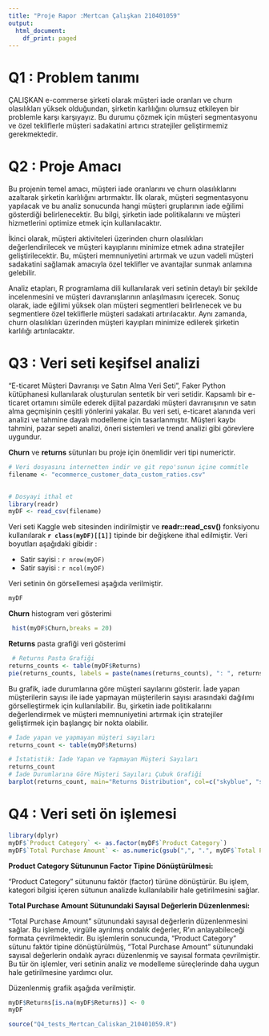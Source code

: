 ```yaml
---
title: "Proje Rapor :Mertcan Çalışkan 210401059"
output:
  html_document:
    df_print: paged
---
```


# Q1 : Problem tanımı

ÇALIŞKAN e-commerse şirketi olarak müşteri iade oranları ve churn olasılıkları yüksek olduğundan, şirketin karlılığını olumsuz etkileyen bir problemle karşı karşıyayız. Bu durumu çözmek için müşteri segmentasyonu ve özel tekliflerle müşteri sadakatini artırıcı stratejiler geliştirmemiz gerekmektedir.


# Q2 : Proje Amacı
Bu projenin temel amacı, müşteri iade oranlarını ve churn olasılıklarını azaltarak şirketin karlılığını artırmaktır. İlk olarak, müşteri segmentasyonu yapılacak ve bu analiz sonucunda hangi müşteri gruplarının iade eğilimi gösterdiği belirlenecektir. Bu bilgi, şirketin iade politikalarını ve müşteri hizmetlerini optimize etmek için kullanılacaktır.

İkinci olarak, müşteri aktiviteleri üzerinden churn olasılıkları değerlendirilecek ve müşteri kayıplarını minimize etmek adına stratejiler geliştirilecektir. Bu, müşteri memnuniyetini artırmak ve uzun vadeli müşteri sadakatini sağlamak amacıyla özel teklifler ve avantajlar sunmak anlamına gelebilir.

Analiz etapları, R programlama dili kullanılarak veri setinin detaylı bir şekilde incelenmesini ve müşteri davranışlarının anlaşılmasını içerecek. Sonuç olarak, iade eğilimi yüksek olan müşteri segmentleri belirlenecek ve bu segmentlere özel tekliflerle müşteri sadakati artırılacaktır. Aynı zamanda, churn olasılıkları üzerinden müşteri kayıpları minimize edilerek şirketin karlılığı artırılacaktır.



# Q3 : Veri seti keşifsel analizi


"E-ticaret Müşteri Davranışı ve Satın Alma Veri Seti", Faker Python kütüphanesi kullanılarak oluşturulan sentetik bir veri setidir. Kapsamlı bir e-ticaret ortamını simüle ederek dijital pazardaki müşteri davranışının ve satın alma geçmişinin çeşitli yönlerini yakalar. Bu veri seti, e-ticaret alanında veri analizi ve tahmine dayalı modelleme için tasarlanmıştır. Müşteri kaybı tahmini, pazar sepeti analizi, öneri sistemleri ve trend analizi gibi görevlere uygundur.

**Churn** ve **returns** sütunları bu proje için önemlidir veri tipi numerictir.

```r
# Veri dosyasını internetten indir ve git repo'sunun içine commitle
filename <- "ecommerce_customer_data_custom_ratios.csv"
 

# Dosyayi ithal et
library(readr)
myDF <- read_csv(filename)
```

Veri seti Kaggle web sitesinden indirilmiştir ve **readr::read_csv()** fonksiyonu kullanılarak **`r class(myDF)[[1]]`** tipinde bir değişkene ithal edilmiştir. Veri boyutları aşağıdaki gibidir :

- Satir sayisi : `r nrow(myDF)`
- Satir sayisi : `r ncol(myDF)`

Veri setinin ön görsellemesi aşağıda verilmiştir.

```r
 
myDF
```

**Churn** histogram veri gösterimi
```r
 hist(myDF$Churn,breaks = 20)
```

**Returns** pasta grafiği veri gösterimi
```r
 # Returns Pasta Grafiği
returns_counts <- table(myDF$Returns)
pie(returns_counts, labels = paste(names(returns_counts), ": ", returns_counts))
```


Bu grafik, iade durumlarına göre müşteri sayılarını gösterir. İade yapan müşterilerin sayısı ile iade yapmayan müşterilerin sayısı arasındaki dağılımı görselleştirmek için kullanılabilir. Bu, şirketin iade politikalarını değerlendirmek ve müşteri memnuniyetini artırmak için stratejiler geliştirmek için başlangıç bir nokta olabilir.
```r
# İade yapan ve yapmayan müşteri sayıları
returns_count <- table(myDF$Returns)

# İstatistik: İade Yapan ve Yapmayan Müşteri Sayıları
returns_count
# İade Durumlarına Göre Müşteri Sayıları Çubuk Grafiği
barplot(returns_count, main="Returns Distribution", col=c("skyblue", "salmon"), legend=TRUE, xlab="Returns", ylab="Customer Count")

```
# Q4 : Veri seti ön işlemesi

```r
library(dplyr)
myDF$`Product Category` <- as.factor(myDF$`Product Category`)
myDF$`Total Purchase Amount` <- as.numeric(gsub(",", ".", myDF$`Total Purchase Amount`))

```

**Product Category Sütununun Factor Tipine Dönüştürülmesi:**

"Product Category" sütununu faktör (factor) türüne dönüştürür. Bu işlem, kategori bilgisi içeren sütunun analizde kullanılabilir hale getirilmesini sağlar.

**Total Purchase Amount Sütunundaki Sayısal Değerlerin Düzenlenmesi:**

 "Total Purchase Amount" sütunundaki sayısal değerlerin düzenlenmesini sağlar. Bu işlemde, virgülle ayrılmış ondalık değerler, R'ın anlayabileceği formata çevrilmektedir.
Bu işlemlerin sonucunda, "Product Category" sütunu faktör tipine dönüştürülmüş, "Total Purchase Amount" sütunundaki sayısal değerlerin ondalık ayracı düzenlenmiş ve sayısal formata çevrilmiştir. Bu tür ön işlemler, veri setinin analiz ve modelleme süreçlerinde daha uygun hale getirilmesine yardımcı olur.

Düzenlenmiş grafik aşağıda verilmiştir.

```r
myDF$Returns[is.na(myDF$Returns)] <- 0
myDF

```
```r
source("Q4_tests_Mertcan_Caliskan_210401059.R")
```